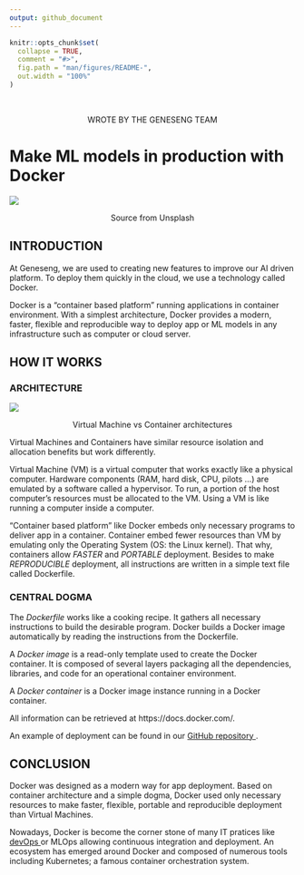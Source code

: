 ```yaml
---
output: github_document
---
```


<!-- README.md is generated from README.Rmd. Please edit that file -->

```r
knitr::opts_chunk$set(
  collapse = TRUE,
  comment = "#>",
  fig.path = "man/figures/README-",
  out.width = "100%"
)
```

<br>

<p align="center" color="#64677F"> WROTE BY THE GENESENG TEAM </p>

# Make ML models in production with Docker

<a href=#><img src='https://geneseng.com/wp-content/uploads/2022/08/container.jpg'></a>

<p align="center" color="#64677F"> Source from Unsplash </p>

## INTRODUCTION

<p color="#64677F"> At Geneseng, we are used to creating new features to improve our AI driven platform. To deploy them quickly in the cloud, we use a technology called Docker. </p>

<p color="#64677F"> Docker is a “container based platform” running applications in container environment. With a simplest architecture, Docker provides a modern, faster, flexible and reproducible way to deploy app or ML models in any infrastructure such as computer or cloud server. </p>


## HOW IT WORKS

### ARCHITECTURE

<a href=#><img src='https://geneseng.com/wp-content/uploads/2022/08/virtual_machines_vs_containers.jpg'></a>

<p align="center" color="#64677F"> Virtual Machine vs Container architectures </p>

<p color="#64677F"> Virtual Machines and Containers have similar resource isolation and allocation benefits but work differently. </p>

<p color="#64677F"> Virtual Machine (VM) is a virtual computer that works exactly like a physical computer. Hardware components (RAM, hard disk, CPU, pilots …) are emulated by a software called a hypervisor. To run, a portion of the host computer’s resources must be allocated to the VM. Using a VM is like running a computer inside a computer. </p>

<p color="#64677F"> “Container based platform” like Docker embeds only necessary programs to deliver app in a container. Container embed fewer resources than VM by emulating only the Operating System (OS: the Linux kernel). That why, containers allow *FASTER* and *PORTABLE* deployment. Besides to make *REPRODUCIBLE* deployment, all instructions are written in a simple text file called Dockerfile. </p>

### CENTRAL DOGMA

<p color="#64677F"> The *Dockerfile* works like a cooking recipe. It gathers all necessary instructions to build the desirable program. Docker builds a Docker image automatically by reading the instructions from the Dockerfile. </p>

<p color="#64677F"> A *Docker image* is a read-only template used to create the Docker container. It is composed of several layers packaging all the dependencies, libraries, and code for an operational container environment. </p>

<p color="#64677F"> A *Docker container* is a Docker image instance running in a Docker container. </p>

<p color="#64677F"> All information can be retrieved at https://docs.docker.com/. </p>

<p color="#64677F"> An example of deployment can be found in our <a href= "https://github.com/Geneseng/genesengBlog/inst/Make_ML_models_in_production_with_Docker/Supp"> GitHub repository </a>. </p>

## CONCLUSION

<p color="#64677F"> Docker was designed as a modern way for app deployment. Based on container architecture and a simple dogma, Docker used only necessary resources to make faster, flexible, portable and reproducible deployment than Virtual Machines. </p>

<p color="#64677F"> Nowadays, Docker is become the corner stone of many IT pratices like <a href = "https://geneseng.com/introduction_to_devops_methodology/"> devOps </a> or MLOps allowing continuous integration and deployment. An ecosystem has emerged around Docker and composed of numerous tools including Kubernetes; a famous container orchestration system. </p>





